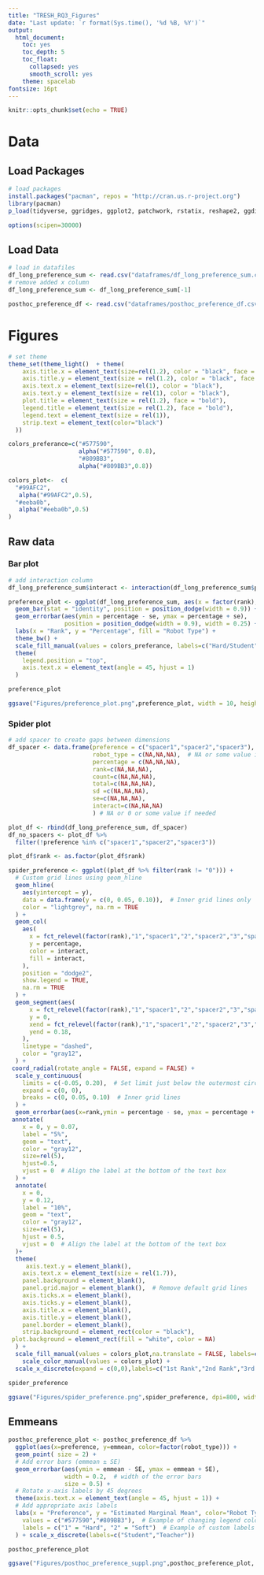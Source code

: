 ```yaml
---
title: "TRESH_RQ3_Figures"
date: "Last update: `r format(Sys.time(), '%d %B, %Y')`"
output:
  html_document:
    toc: yes
    toc_depth: 5
    toc_float:
      collapsed: yes
      smooth_scroll: yes
    theme: spacelab
fontsize: 16pt
---
```


```r
knitr::opts_chunk$set(echo = TRUE)
```
# Data
## Load Packages
```r
# load packages
install.packages("pacman", repos = "http://cran.us.r-project.org")
library(pacman)
p_load(tidyverse, ggridges, ggplot2, patchwork, rstatix, reshape2, ggdist, easystats, ordinal, lme4, apaTables, car, emmeans)

options(scipen=30000)
```

## Load Data
```r
# load in datafiles
df_long_preference_sum <- read.csv("dataframes/df_long_preference_sum.csv", header=TRUE)
# remove added x column
df_long_preference_sum <- df_long_preference_sum[-1]

posthoc_preference_df <- read.csv("dataframes/posthoc_preference_df.csv", header=TRUE)
```

# Figures
```r
# set theme
theme_set(theme_light()  + theme(
    axis.title.x = element_text(size=rel(1.2), color = "black", face = "bold"), 
    axis.title.y = element_text(size = rel(1.2), color = "black", face = "bold"), 
    axis.text.x = element_text(size=rel(1), color = "black"),
    axis.text.y = element_text(size = rel(1), color = "black"), 
    plot.title = element_text(size = rel(1.2), face = "bold"), 
    legend.title = element_text(size = rel(1.2), face = "bold"), 
    legend.text = element_text(size = rel(1)),
    strip.text = element_text(color="black")
  ))

colors_preferance=c("#577590",
                    alpha("#577590", 0.8),
                    "#809BB3",
                    alpha("#809BB3",0.8))

colors_plot<-  c(
  "#99AFC2", 
   alpha("#99AFC2",0.5),
  "#eeba0b",
   alpha("#eeba0b",0.5)
)
```

## Raw data
### Bar plot
```r
# add interaction column
df_long_preference_sum$interact <- interaction(df_long_preference_sum$preference, df_long_preference_sum$robot_type, lex.order = FALSE)

preference_plot <- ggplot(df_long_preference_sum, aes(x = factor(rank), y = percentage, fill = factor(interact))) +
  geom_bar(stat = "identity", position = position_dodge(width = 0.9)) +
  geom_errorbar(aes(ymin = percentage - se, ymax = percentage + se),
                position = position_dodge(width = 0.9), width = 0.25) +
  labs(x = "Rank", y = "Percentage", fill = "Robot Type") +
  theme_bw() +
  scale_fill_manual(values = colors_preferance, labels=c("Hard/Student","Hard/Teacher","Soft/Student", "Soft/Teacher"))+
  theme(
    legend.position = "top",
    axis.text.x = element_text(angle = 45, hjust = 1)
  )

preference_plot

ggsave("Figures/preference_plot.png",preference_plot, width = 10, height = 5, dpi = 800)
```

### Spider plot
```r
# add spacer to create gaps between dimensions
df_spacer <- data.frame(preference = c("spacer1","spacer2","spacer3"),
                        robot_type = c(NA,NA,NA),  # NA or some value if needed
                        percentage = c(NA,NA,NA),
                        rank=c(NA,NA,NA),
                        count=c(NA,NA,NA),
                        total=c(NA,NA,NA),
                        sd =c(NA,NA,NA),
                        se=c(NA,NA,NA),
                        interact=c(NA,NA,NA)
                        ) # NA or 0 or some value if needed

plot_df <- rbind(df_long_preference_sum, df_spacer)
df_no_spacers <- plot_df %>%
  filter(!preference %in% c("spacer1","spacer2","spacer3"))

plot_df$rank <- as.factor(plot_df$rank)

spider_preference <- ggplot((plot_df %>% filter(rank != "0"))) +
  # Custom grid lines using geom_hline
  geom_hline(
    aes(yintercept = y), 
    data = data.frame(y = c(0, 0.05, 0.10)),  # Inner grid lines only
    color = "lightgrey", na.rm = TRUE
  ) + 
  geom_col(
    aes(
      x = fct_relevel(factor(rank),"1","spacer1","2","spacer2","3","spacer3"),
      y = percentage,
      color = interact, 
      fill = interact,
    ),
    position = "dodge2",
    show.legend = TRUE,
    na.rm = TRUE
  ) +
  geom_segment(aes(
      x = fct_relevel(factor(rank),"1","spacer1","2","spacer2","3","spacer3"),
      y = 0,
      xend = fct_relevel(factor(rank),"1","spacer1","2","spacer2","3","spacer3"),
      yend = 0.18,
    ),
    linetype = "dashed",
    color = "gray12",
  ) + 
 coord_radial(rotate_angle = FALSE, expand = FALSE) +
  scale_y_continuous(
    limits = c(-0.05, 0.20),  # Set limit just below the outermost circle
    expand = c(0, 0),    
    breaks = c(0, 0.05, 0.10)  # Inner grid lines
  ) +
  geom_errorbar(aes(x=rank,ymin = percentage - se, ymax = percentage + se, group=interact), position = position_dodge(width = 0.9), width = 0.2)+
 annotate(
    x = 0, y = 0.07, 
    label = "5%", 
    geom = "text", 
    color = "gray12",
    size=rel(5),
    hjust=0.5,
    vjust = 0  # Align the label at the bottom of the text box
  ) +
  annotate(
    x = 0, 
    y = 0.12, 
    label = "10%", 
    geom = "text", 
    color = "gray12",
    size=rel(5),
    hjust = 0.5,
    vjust = 0  # Align the label at the bottom of the text box
  )+
  theme(
     axis.text.y = element_blank(),
    axis.text.x = element_text(size = rel(1.7)),
    panel.background = element_blank(),
    panel.grid.major = element_blank(),  # Remove default grid lines
    axis.ticks.x = element_blank(),
    axis.ticks.y = element_blank(),
    axis.title.x = element_blank(), 
    axis.title.y = element_blank(),
    panel.border = element_blank(),
    strip.background = element_rect(color = "black"),
 plot.background = element_rect(fill = "white", color = NA)
  ) + 
  scale_fill_manual(values = colors_plot,na.translate = FALSE, labels=c("Students/Hard","Students/Soft","Teachers/Hard","Teachers/Soft")) +
    scale_color_manual(values = colors_plot) +
  scale_x_discrete(expand = c(0,0),labels=c("1st Rank","2nd Rank","3rd Rank"),na.translate = FALSE) + guides(color=FALSE) +labs(fill="Preference Type")

spider_preference

ggsave("Figures/spider_preference.png",spider_preference, dpi=800, width=10,height=6 )
```

## Emmeans
```r
posthoc_preference_plot <- posthoc_preference_df %>%
  ggplot(aes(x=preference, y=emmean, color=factor(robot_type))) +
  geom_point( size = 2) +
  # Add error bars (emmean ± SE)
  geom_errorbar(aes(ymin = emmean - SE, ymax = emmean + SE), 
                width = 0.2,  # width of the error bars
                size = 0.5) + 
  # Rotate x-axis labels by 45 degrees
  theme(axis.text.x = element_text(angle = 45, hjust = 1)) +
  # Add appropriate axis labels
  labs(x = "Preference", y = "Estimated Marginal Mean", color="Robot Type") + scale_color_manual(
    values = c("#577590","#809BB3"),  # Example of changing legend colors
    labels = c("1" = "Hard", "2" = "Soft")  # Example of custom labels
  ) + scale_x_discrete(labels=c("Student","Teacher"))

posthoc_preference_plot

ggsave("Figures/posthoc_preference_suppl.png",posthoc_preference_plot, dpi=800, width=10,height=6 )
```


